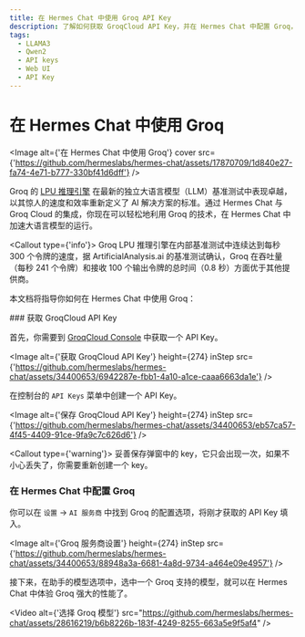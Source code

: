 ```yaml
---
title: 在 Hermes Chat 中使用 Groq API Key
description: 了解如何获取 GroqCloud API Key，并在 Hermes Chat 中配置 Groq，体验 Groq 强大的性能。
tags:
  - LLAMA3
  - Qwen2
  - API keys
  - Web UI
  - API Key
---
```


# 在 Hermes Chat 中使用 Groq

<Image alt={'在 Hermes Chat 中使用 Groq'} cover src={'https://github.com/hermeslabs/hermes-chat/assets/17870709/1d840e27-fa74-4e71-b777-330bf41d6dff'} />

Groq 的 [LPU 推理引擎](https://wow.groq.com/news_press/groq-lpu-inference-engine-leads-in-first-independent-llm-benchmark/) 在最新的独立大语言模型（LLM）基准测试中表现卓越，以其惊人的速度和效率重新定义了 AI 解决方案的标准。通过 Hermes Chat 与 Groq Cloud 的集成，你现在可以轻松地利用 Groq 的技术，在 Hermes Chat 中加速大语言模型的运行。

<Callout type={'info'}>
  Groq LPU 推理引擎在内部基准测试中连续达到每秒 300 个令牌的速度，据 ArtificialAnalysis.ai
  的基准测试确认，Groq 在吞吐量（每秒 241 个令牌）和接收 100 个输出令牌的总时间（0.8
  秒）方面优于其他提供商。
</Callout>

本文档将指导你如何在 Hermes Chat 中使用 Groq：

<Steps>
  ### 获取 GroqCloud API Key

  首先，你需要到 [GroqCloud Console](https://console.groq.com/) 中获取一个 API Key。

  <Image alt={'获取 GroqCloud API Key'} height={274} inStep src={'https://github.com/hermeslabs/hermes-chat/assets/34400653/6942287e-fbb1-4a10-a1ce-caaa6663da1e'} />

  在控制台的 `API Keys` 菜单中创建一个 API Key。

  <Image alt={'保存 GroqCloud API Key'} height={274} inStep src={'https://github.com/hermeslabs/hermes-chat/assets/34400653/eb57ca57-4f45-4409-91ce-9fa9c7c626d6'} />

  <Callout type={'warning'}>
    妥善保存弹窗中的 key，它只会出现一次，如果不小心丢失了，你需要重新创建一个 key。
  </Callout>

  ### 在 Hermes Chat 中配置 Groq

  你可以在 `设置` -> `AI 服务商` 中找到 Groq 的配置选项，将刚才获取的 API Key 填入。

  <Image alt={'Groq 服务商设置'} height={274} inStep src={'https://github.com/hermeslabs/hermes-chat/assets/34400653/88948a3a-6681-4a8d-9734-a464e09e4957'} />
</Steps>

接下来，在助手的模型选项中，选中一个 Groq 支持的模型，就可以在 Hermes Chat 中体验 Groq 强大的性能了。

<Video alt={'选择 Groq 模型'} src="https://github.com/hermeslabs/hermes-chat/assets/28616219/b6b8226b-183f-4249-8255-663a5e9f5af4" />
